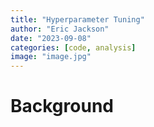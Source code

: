```yaml
---
title: "Hyperparameter Tuning"
author: "Eric Jackson"
date: "2023-09-08"
categories: [code, analysis]
image: "image.jpg"
---
```


# Background
